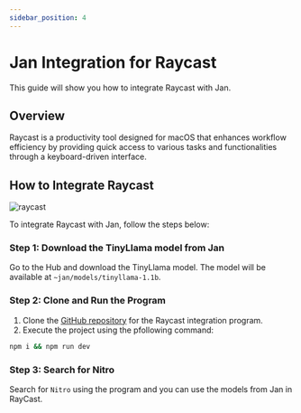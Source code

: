 ```yaml
---
sidebar_position: 4
---
```



# Jan Integration for Raycast
This guide will show you how to integrate Raycast with Jan.

## Overview
Raycast is a productivity tool designed for macOS that enhances workflow efficiency by providing quick access to various tasks and functionalities through a keyboard-driven interface.

## How to Integrate Raycast

<div class="text--center"> 
    <img src={raycast} width={600} alt="raycast" />
</div>

To integrate Raycast with Jan, follow the steps below:

### Step 1: Download the TinyLlama model from Jan

Go to the Hub and download the TinyLlama model. The model will be available at `~jan/models/tinyllama-1.1b`.

### Step 2: Clone and Run the Program

1. Clone the [GitHub repository](https://github.com/InNoobWeTrust/nitro-raycast) for the Raycast integration program.
2. Execute the project using the pfollowing command:

```sh
npm i && npm run dev
```

### Step 3: Search for Nitro

Search for `Nitro` using the program and you can use the models from Jan in RayCast.